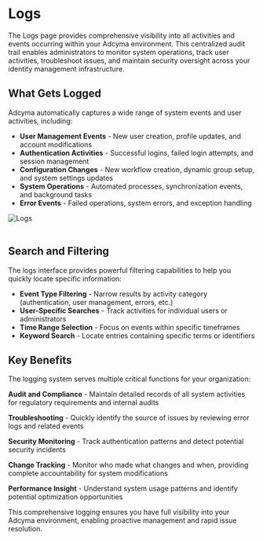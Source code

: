 # Logs


The Logs page provides comprehensive visibility into all activities and events occurring within your Adcyma environment. This centralized audit trail enables administrators to monitor system operations, track user activities, troubleshoot issues, and maintain security oversight across your identity management infrastructure.

## What Gets Logged

Adcyma automatically captures a wide range of system events and user activities, including:

- **User Management Events** - New user creation, profile updates, and account modifications
- **Authentication Activities** - Successful logins, failed login attempts, and session management
- **Configuration Changes** - New workflow creation, dynamic group setup, and system settings updates
- **System Operations** - Automated processes, synchronization events, and background tasks
- **Error Events** - Failed operations, system errors, and exception handling

<Image img={logsImg} alt="Logs" className="doc-screenshot" />
<br/><br/>

## Search and Filtering

The logs interface provides powerful filtering capabilities to help you quickly locate specific information:

- **Event Type Filtering** - Narrow results by activity category (authentication, user management, errors, etc.)
- **User-Specific Searches** - Track activities for individual users or administrators
- **Time Range Selection** - Focus on events within specific timeframes
- **Keyword Search** - Locate entries containing specific terms or identifiers

## Key Benefits

The logging system serves multiple critical functions for your organization:

**Audit and Compliance** - Maintain detailed records of all system activities for regulatory requirements and internal audits

**Troubleshooting** - Quickly identify the source of issues by reviewing error logs and related events

**Security Monitoring** - Track authentication patterns and detect potential security incidents

**Change Tracking** - Monitor who made what changes and when, providing complete accountability for system modifications

**Performance Insight** - Understand system usage patterns and identify potential optimization opportunities

This comprehensive logging ensures you have full visibility into your Adcyma environment, enabling proactive management and rapid issue resolution.
